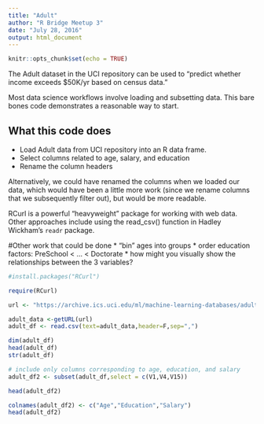 ---
title: "Adult"
author: "R Bridge Meetup 3"
date: "July 28, 2016"
output: html_document
---

```{r setup, include=FALSE}
knitr::opts_chunk$set(echo = TRUE)
```

The Adult dataset in the UCI repository can be used to "predict whether income exceeds $50K/yr based on census data."

Most data science workflows involve loading and subsetting data.  This bare bones code demonstrates a reasonable way to start.

## What this code does
* Load Adult data from UCI repository into an R data frame.  
* Select columns related to age, salary, and education
* Rename the column headers

Alternatively, we could have renamed the columns when we loaded our data, which would have been a little more work (since we rename columns that we subsequently filter out), but would be more readable.

RCurl is a powerful "heavyweight" package for working with web data.  Other approaches include using the read_csv() function in Hadley Wickham's `readr` package.

#Other work that could be done
* "bin" ages into groups
* order education factors:  PreSchool < ... < Doctorate
* how might you visually show the relationships between the 3 variables?

```{r}
#install.packages("RCurl")

require(RCurl)

url <- "https://archive.ics.uci.edu/ml/machine-learning-databases/adult/adult.data"

adult_data <-getURL(url)
adult_df <- read.csv(text=adult_data,header=F,sep=",")

dim(adult_df)
head(adult_df)
str(adult_df)

# include only columns corresponding to age, education, and salary
adult_df2 <- subset(adult_df,select = c(V1,V4,V15))

head(adult_df2)

colnames(adult_df2) <- c("Age","Education","Salary")
head(adult_df2)

```

